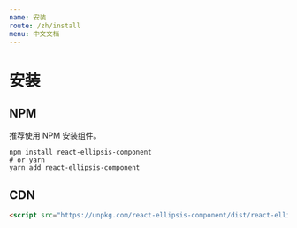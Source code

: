 ```yaml
---
name: 安装
route: /zh/install
menu: 中文文档
---
```


# 安装

## NPM

推荐使用 NPM 安装组件。

```shell
npm install react-ellipsis-component
# or yarn
yarn add react-ellipsis-component
```

## CDN

```html
<script src="https://unpkg.com/react-ellipsis-component/dist/react-ellipsis-component.cjs.production.min.js"></script>
```
